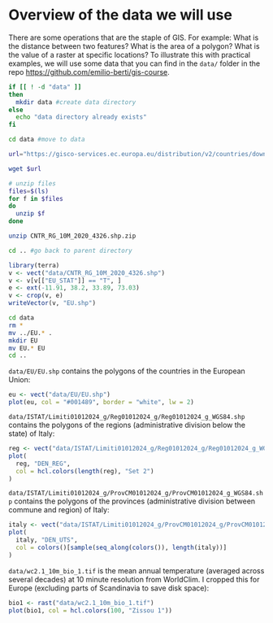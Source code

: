 # Overview of the data we will use

There are some operations that are the staple of GIS.
For example: What is the distance between two features? What is the area of a polygon? What is the value of a raster at specific locations?
To illustrate this with practical examples, we will use some data that you can find in the `data/` folder in the repo <https://github.com/emilio-berti/gis-course>.

```bash
if [[ ! -d "data" ]]
then
  mkdir data #create data directory
else
  echo "data directory already exists"
fi

cd data #move to data

url="https://gisco-services.ec.europa.eu/distribution/v2/countries/download/ref-countries-2020-10m.shp.zip"

wget $url

# unzip files
files=$(ls)
for f in $files
do
  unzip $f
done

unzip CNTR_RG_10M_2020_4326.shp.zip

cd .. #go back to parent directory
```

```r
library(terra)
v <- vect("data/CNTR_RG_10M_2020_4326.shp")
v <- v[v[["EU_STAT"]] == "T", ]
e <- ext(-11.91, 38.2, 33.89, 73.03)
v <- crop(v, e)
writeVector(v, "EU.shp")
```

```bash
cd data
rm *
mv ../EU.* .
mkdir EU
mv EU.* EU
cd ..
```

`data/EU/EU.shp` contains the polygons of the countries in the European Union:
```r
eu <- vect("data/EU/EU.shp")
plot(eu, col = "#001489", border = "white", lw = 2)
```

`data/ISTAT/Limiti01012024_g/Reg01012024_g/Reg01012024_g_WGS84.shp` contains the polygons of the regions (administrative division below the state) of Italy:
```r
reg <- vect("data/ISTAT/Limiti01012024_g/Reg01012024_g/Reg01012024_g_WGS84.shp")
plot(
  reg, "DEN_REG",
  col = hcl.colors(length(reg), "Set 2")
)
```

`data/ISTAT/Limiti01012024_g/ProvCM01012024_g/ProvCM01012024_g_WGS84.shp` contains the polygons of the provinces (administrative division between commune and region) of Italy:
```r
italy <- vect("data/ISTAT/Limiti01012024_g/ProvCM01012024_g/ProvCM01012024_g_WGS84.shp")
plot(
  italy, "DEN_UTS",
  col = colors()[sample(seq_along(colors()), length(italy))]
)
```

`data/wc2.1_10m_bio_1.tif` is the mean annual temperature (averaged across several decades) at 10 minute resolution from WorldClim. I cropped this for  Europe (excluding parts of Scandinavia to save disk space):
```r
bio1 <- rast("data/wc2.1_10m_bio_1.tif")
plot(bio1, col = hcl.colors(100, "Zissou 1"))
```
